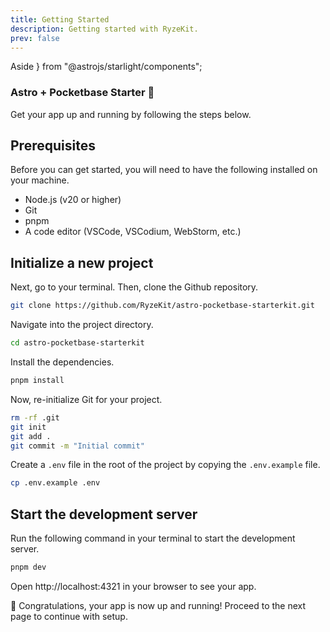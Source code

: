 ```yaml
---
title: Getting Started
description: Getting started with RyzeKit.
prev: false
---
```


  Aside
} from "@astrojs/starlight/components";

### Astro + Pocketbase Starter 🚀

Get your app up and running by following the steps below.

## Prerequisites

Before you can get started, you will need to have the following installed on your machine.

- Node.js (v20 or higher)
- Git
- pnpm
- A code editor (VSCode, VSCodium, WebStorm, etc.)

## Initialize a new project

Next, go to your terminal. Then, clone the Github repository.

```sh copy
git clone https://github.com/RyzeKit/astro-pocketbase-starterkit.git
```

Navigate into the project directory.

```sh copy
cd astro-pocketbase-starterkit
```

Install the dependencies.

```sh copy
pnpm install
```

Now, re-initialize Git for your project.

```sh copy
rm -rf .git
git init
git add .
git commit -m "Initial commit"
```

Create a `.env` file in the root of the project by copying the `.env.example` file.

```sh copy
cp .env.example .env
```

## Start the development server

Run the following command in your terminal to start the development server.

```sh copy
pnpm dev
```

Open http://localhost:4321 in your browser to see your app.

🚀 Congratulations, your app is now up and running! Proceed to the next page to continue with setup.
